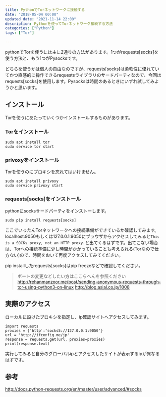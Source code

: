 ```yaml
---
title: PythonでTorネットワークに接続する
date: "2018-05-04 00:00"
updated_date: "2021-11-14 22:00"
description: Pythonを使ってTorネットワーク接続する方法
categories: ["Python"]
tags: ["Tor"]

---
```

pythonでTorを使うには主に2通りの方法があります。1つがrequests[socks]を使う方法と、もう1つがPysocksです。

どちらを使うかは個人の自由なのですが、requests[socks]は柔軟性に優れていてかつ直感的に操作できるrequestsライブラリのサードパーティなので、今回はrequests[socks]を使用します。Pysocksは時間のあるときにいずれ試してみようかと思います。

## インストール

Torを使うにあたっていくつかインストールするものがあります。

### Torをインストール

```
sudo apt install tor
sudo service tor start
```

### privoxyをインストール

Torを使うのにプロキシを忘れてはいけません。

```
sudo apt install privoxy
sudo service privoxy start
```

### requests[socks]をインストール

pythonにsocksサードパーティをインストーします。

```
sudo pip install requests[socks]
```

ここでいったんTorネットワークへの接続準備ができているか確認してみます。
localhost:9050もしくは127.0.0.1:9050にブラウザからアクセスしてみると`This is a SOCKs proxy, not an HTTP proxy.`と出てくるはずです。出てこない場合は、Torへの接続準備に少し時間がかかっていることも考えられる(Torなので仕方ない)ので、時間をおいて再度アクセスしてみてください。

pip installしたrequests[socks]はpip freezeなどで確認してください。

>ポートの変更などしたい方はここらへんを参照ください
http://rehanmanzoor.me/post/sending-anonymous-requests-through-tor-using-python3-on-linux
http://blog.asial.co.jp/1008

## 実際のアクセス
ローカルに設けたプロキシを指定し、ip確認サイトへアクセスしてみます。

```
import requests
proxies = {'http':'socks5://127.0.0.1:9050'}
url = 'http://ifconfig.me/ip'
response = requests.get(url, proxies=proxies)
print(response.text)
```

実行してみると自分のグローバルipとアクセスしたサイトが表示するipが異なるはずです。

## 参考
http://docs.python-requests.org/en/master/user/advanced/#socks